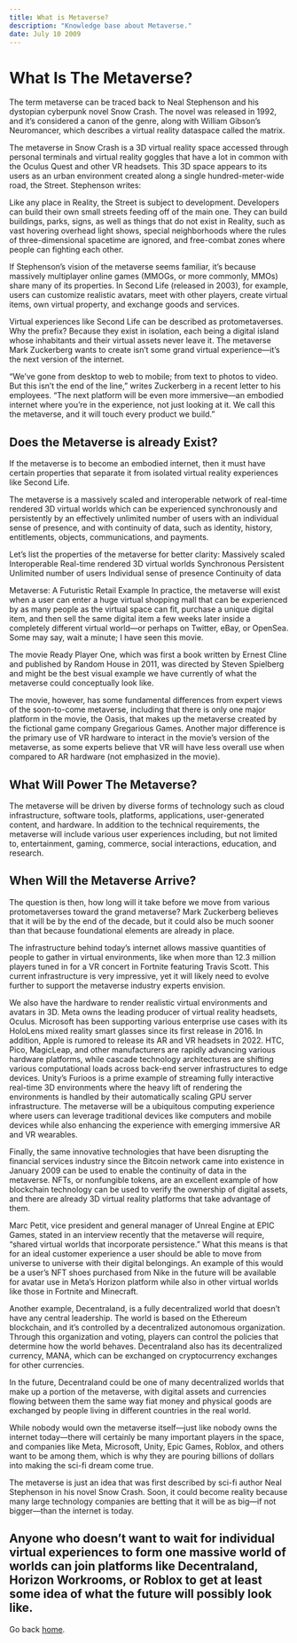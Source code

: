 ```yaml
---
title: What is Metaverse?
description: "Knowledge base about Metaverse."
date: July 10 2009
---
```

# What Is The Metaverse?
The term metaverse can be traced back to Neal Stephenson and his dystopian cyberpunk novel Snow Crash. The novel was released in 1992, and it’s considered a canon of the genre, along with William Gibson’s Neuromancer, which describes a virtual reality dataspace called the matrix.

The metaverse in Snow Crash is a 3D virtual reality space accessed through personal terminals and virtual reality goggles that have a lot in common with the Oculus Quest and other VR headsets. This 3D space appears to its users as an urban environment created along a single hundred-meter-wide road, the Street. Stephenson writes:

Like any place in Reality, the Street is subject to development. Developers can build their own small streets feeding off of the main one. They can build buildings, parks, signs, as well as things that do not exist in Reality, such as vast hovering overhead light shows, special neighborhoods where the rules of three-dimensional spacetime are ignored, and free-combat zones where people can fighting each other.

If Stephenson’s vision of the metaverse seems familiar, it’s because massively multiplayer online games (MMOGs, or more commonly, MMOs) share many of its properties. In Second Life (released in 2003), for example, users can customize realistic avatars, meet with other players, create virtual items, own virtual property, and exchange goods and services.

Virtual experiences like Second Life can be described as protometaverses. Why the prefix? Because they exist in isolation, each being a digital island whose inhabitants and their virtual assets never leave it. The metaverse Mark Zuckerberg wants to create isn’t some grand virtual experience—it’s the next version of the internet.

“We’ve gone from desktop to web to mobile; from text to photos to video. But this isn’t the end of the line,” writes Zuckerberg in a recent letter to his employees. “The next platform will be even more immersive—an embodied internet where you’re in the experience, not just looking at it. We call this the metaverse, and it will touch every product we build.”

## Does the Metaverse is already Exist?
If the metaverse is to become an embodied internet, then it must have certain properties that separate it from isolated virtual reality experiences like Second Life.

The metaverse is a massively scaled and interoperable network of real-time rendered 3D virtual worlds which can be experienced synchronously and persistently by an effectively unlimited number of users with an individual sense of presence, and with continuity of data, such as identity, history, entitlements, objects, communications, and payments.

Let’s list the properties of the metaverse for better clarity:
Massively scaled
Interoperable
Real-time rendered
3D virtual worlds
Synchronous
Persistent
Unlimited number of users
Individual sense of presence
Continuity of data

Metaverse: A Futuristic Retail Example
In practice, the metaverse will exist when a user can enter a huge virtual shopping mall that can be experienced by as many people as the virtual space can fit, purchase a unique digital item, and then sell the same digital item a few weeks later inside a completely different virtual world—or perhaps on Twitter, eBay, or OpenSea. Some may say, wait a minute; I have seen this movie.

The movie Ready Player One, which was first a book written by Ernest Cline and published by Random House in 2011, was directed by Steven Spielberg and might be the best visual example we have currently of what the metaverse could conceptually look like.

The movie, however, has some fundamental differences from expert views of the soon-to-come metaverse, including that there is only one major platform in the movie, the Oasis, that makes up the metaverse created by the fictional game company Gregarious Games. Another major difference is the primary use of VR hardware to interact in the movie’s version of the metaverse, as some experts believe that VR will have less overall use when compared to AR hardware (not emphasized in the movie).

## What Will Power The Metaverse?
The metaverse will be driven by diverse forms of technology such as cloud infrastructure, software tools, platforms, applications, user-generated content, and hardware. In addition to the technical requirements, the metaverse will include various user experiences including, but not limited to, entertainment, gaming, commerce, social interactions, education, and research.

## When Will the Metaverse Arrive?
The question is then, how long will it take before we move from various protometaverses toward the grand metaverse? Mark Zuckerberg believes that it will be by the end of the decade, but it could also be much sooner than that because foundational elements are already in place.

The infrastructure behind today’s internet allows massive quantities of people to gather in virtual environments, like when more than 12.3 million players tuned in for a VR concert in Fortnite featuring Travis Scott. This current infrastructure is very impressive, yet it will likely need to evolve further to support the metaverse industry experts envision.

We also have the hardware to render realistic virtual environments and avatars in 3D. Meta owns the leading producer of virtual reality headsets, Oculus. Microsoft has been supporting various enterprise use cases with its HoloLens mixed reality smart glasses since its first release in 2016. In addition, Apple is rumored to release its AR and VR headsets in 2022. HTC, Pico, MagicLeap, and other manufacturers are rapidly advancing various hardware platforms, while cascade technology architectures are shifting various computational loads across back-end server infrastructures to edge devices. Unity’s Furioos is a prime example of streaming fully interactive real-time 3D environments where the heavy lift of rendering the environments is handled by their automatically scaling GPU server infrastructure. The metaverse will be a ubiquitous computing experience where users can leverage traditional devices like computers and mobile devices while also enhancing the experience with emerging immersive AR and VR wearables.

Finally, the same innovative technologies that have been disrupting the financial services industry since the Bitcoin network came into existence in January 2009 can be used to enable the continuity of data in the metaverse. NFTs, or nonfungible tokens, are an excellent example of how blockchain technology can be used to verify the ownership of digital assets, and there are already 3D virtual reality platforms that take advantage of them.

Marc Petit, vice president and general manager of Unreal Engine at EPIC Games, stated in an interview recently that the metaverse will require, “shared virtual worlds that incorporate persistence.” What this means is that for an ideal customer experience a user should be able to move from universe to universe with their digital belongings. An example of this would be a user’s NFT shoes purchased from Nike in the future will be available for avatar use in Meta’s Horizon platform while also in other virtual worlds like those in Fortnite and Minecraft.

Another example, Decentraland, is a fully decentralized world that doesn’t have any central leadership. The world is based on the Ethereum blockchain, and it’s controlled by a decentralized autonomous organization. Through this organization and voting, players can control the policies that determine how the world behaves. Decentraland also has its decentralized currency, MANA, which can be exchanged on cryptocurrency exchanges for other currencies.

In the future, Decentraland could be one of many decentralized worlds that make up a portion of the metaverse, with digital assets and currencies flowing between them the same way fiat money and physical goods are exchanged by people living in different countries in the real world.

While nobody would own the metaverse itself—just like nobody owns the internet today—there will certainly be many important players in the space, and companies like Meta, Microsoft, Unity, Epic Games, Roblox, and others want to be among them, which is why they are pouring billions of dollars into making the sci-fi dream come true.

The metaverse is just an idea that was first described by sci-fi author Neal Stephenson in his novel Snow Crash. Soon, it could become reality because many large technology companies are betting that it will be as big—if not bigger—than the internet is today.

## Anyone who doesn’t want to wait for individual virtual experiences to form one massive world of worlds can join platforms like Decentraland, Horizon Workrooms, or Roblox to get at least some idea of what the future will possibly look like.


Go back [home](/).
